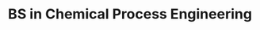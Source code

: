 ---
slug: bs-chemical-process-engineering
title: BS in Chemical Process Engineering
type: oncampus
cardDesc: "The program will be coming soon. Stay tuned for more informations."
cardImg: /course-1.jpg
coverImg: /cd3x.png
comingSoon: true
seo:
  desc: The program will be coming soon. Stay tuned for more informations.
---
